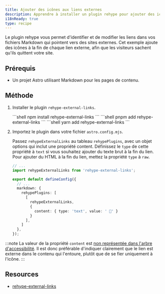 ```yaml
---
title: Ajouter des icônes aux liens externes
description: Apprendre à installer un plugin rehype pour ajouter des icônes aux liens externes dans vos fichiers Markdown.
i18nReady: true
type: recipe
---
```



Le plugin rehype vous permet d'identifier et de modifier les liens dans vos fichiers Markdown qui pointent vers des sites externes. Cet exemple ajoute des icônes à la fin de chaque lien externe, afin que les visiteurs sachent qu'ils quittent votre site.

## Prérequis
- Un projet Astro utilisant Markdown pour les pages de contenu.

## Méthode

1. Installer le plugin `rehype-external-links`.

    <PackageManagerTabs>
        <Fragment slot="npm">
        ```shell
        npm install rehype-external-links
        ```
        </Fragment>
        <Fragment slot="pnpm">
        ```shell
        pnpm add rehype-external-links
        ```
        </Fragment>
        <Fragment slot="yarn">
        ```shell
        yarn add rehype-external-links
        ```
        </Fragment>
      </PackageManagerTabs>

2. Importez le plugin dans votre fichier `astro.config.mjs`.

	Passez `rehypeExternalLinks` au tableau `rehypePlugins`, avec un objet options qui inclut une propriété content. Définissez le `type` de cette propriété à `text` si vous souhaitez ajouter du texte brut à la fin du lien. Pour ajouter du HTML à la fin du lien, mettez la propriété `type` à `raw`.

    ```ts
    // ...
    import rehypeExternalLinks from 'rehype-external-links';

    export default defineConfig({
      // ...
      markdown: {
        rehypePlugins: [
          [
            rehypeExternalLinks,
            {
              content: { type: 'text', value: ' 🔗' }
            }
          ],
        ]
      },
    });
    ```

:::note
  La valeur de la propriété `content` est [non représentée dans l'arbre d'accessibilité](https://developer.mozilla.org/fr-FR/docs/Web/CSS/content#accessibilité). Il est donc préférable d'indiquer clairement que le lien est externe dans le contenu qui l'entoure, plutôt que de se fier uniquement à l'icône.
:::

## Resources
- [rehype-external-links](https://www.npmjs.com/package/rehype-external-links)